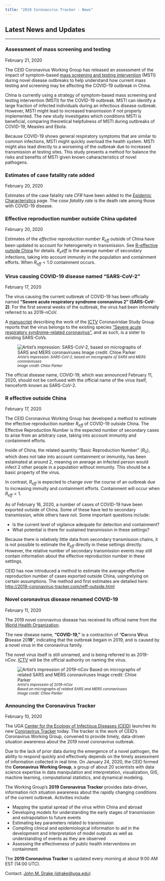 ```yaml
---
title: "2019 Coronavirus Tracker - News"
---
```


## Latest News and Updates
<hr>

<!--NEWS ITEM-->
<div class="news-post">

### Assessment of mass screening and testing {#news-masstesting}
February 21, 2020
<div class="news-item-description">
The CEID Coronavirus Working Group has released an assessment of the impact of symptom-based [mass screening and testing intervention](mass_testing.html) (MSTI) during novel disease outbreaks to help understand how current mass testing and screening may be affecting the COVID-19 outbreak in China.

China is currently using a strategy of symptom-based mass screening and testing intervention (MSTI) for the COVID-19 outbreak. MSTI can identify a large fraction of infected individuals during an infectious disease outbreak. However, MSTI might lead to increased transmission if not properly implemented. The new study investigates which conditions MSTI is beneficial, comparing theoretical helpfulness of MSTI during outbreaks of COVID-19, Measles and Ebola.

Because COVID-19 shows general respiratory symptoms that are similar to common infections, MSTI might quickly overload the health system. MSTI might also lead directly to a worsening of the outbreak due to increased transmission at testing sites. This study presents a method for balance the risks and benefits of MSTI given known caharacteristics of novel pathogens.

</div>
</div>
<!--END NEWS ITEM-->

<!--NEWS ITEM-->
<div class="news-post">

### Estimates of case fatality rate added {#news-cfr}
February 20, 2020
<div class="news-item-description">

Estimates of the case fatality rate $CFR$ have been added to the [Epidemic Characteristics](parameters.html) page. The *case fatality rate* is the death rate among those with COVID-19 disease.

</div>
</div>
<!--END NEWS ITEM-->

<!--NEWS ITEM-->
<div class="news-post">

### Effective reproduction number outside China updated {#news-reff-updated}
February 20, 2020
<div class="news-item-description">

Estimates of the *effective reproduction number* $R_{eff}$ outside of China have been updated to account for heterogeneity in transmission. See [R-effective outside China](reff-outside.html) for details.  $R_e{eff}$ is the average number of secondary infections, taking into account immunity in the population and containment efforts. When $R_{eff} < 1.0$ containment occurs.

</div>
</div>
<!--END NEWS ITEM-->

<!--NEWS ITEM-->
<div class="news-post">

### Virus causing COVID-19 disease named "SARS-CoV-2" {#news-sars-cov-2}
February 17, 2020
<div class="news-item-description">

The virus causing the current outbreak of COVID-19 has been officially named **"Severe acute respiratory syndrome coronavirus 2" (SARS-CoV-2)**. For the first several weeks of the outbreak, the virus had been informally referred to as 2019-nCoV.

A [manuscript](https://www.biorxiv.org/content/10.1101/2020.02.07.937862v1.full.pdf) describing the work of the [ICTV](https://talk.ictvonline.org) Coronaviridae Study Group reports that the virus belongs to the existing species ["Severe acute respiratory syndrome-related coronavirus"](https://talk.ictvonline.org/taxonomy/p/taxonomy-history?taxnode_id=201851868), and as such, is a sister to existing SARS-CoVs.

![<small><em>Artist's impression: SARS-CoV-2, based on micrographs of SARS and MERS coronaviruses<br>Image credit: Chloe Parker</em></small>](images/2019ncov_Parker/Image-4.jpeg)

The official disease name, COVID-19, which was announced February 11, 2020, should not be confused with the official name of the virus itself, henceforth known as SARS-CoV-2.

</div>
</div>
<!--END NEWS ITEM-->

<!--NEWS ITEM-->
<div class="news-post">

### R effective outside China {#news-reff-outside}
February 17, 2020
<div class="news-item-description">

The CEID Coronavirus Working Group has developed a method to estimate the effective reproduction number $R_{eff}$ of COVID-19 outside China.  The Effective Reproduction Number is the expected number of secondary cases to arise from an arbitrary case, taking into account immunity and containment efforts. 

Inside of China, the related quantity "Basic Reproduction Number" ($R_0$), which does not take into account comtainment or immunity, has been estaimated at around 2, meaning on average an infected person would infect 2 other people in a population without immunity. This should be a basic property of the virus.

In contrast, $R_{eff}$ is expected to change over the course of an outbreak due to increasing immuity and containment efforts. Containment will occur when $R_{eff}<1$.

As of February 16, 2020, a number of cases of COVID-19 have been exported outside of China. Some of these have led to secondary transmission, while others have not. Some important questions include:

* Is the current level of vigilance adequate for detection and containment?
* What potential is there for sustained transmission in these settings?

Because there is relatively little data from secondary transmission chains, it is not possible to estimate the $R_{eff}$ directly in these settings directly. However, the relative number of secondary transmission events may still contain information about the effective reproduction number in these settings. 

CEID has now introduced a method to estimate the average effective reproduction number of cases exported outside China, usingrelying on certain assumptions. The method and first estimates are detailed here: <http://2019-coronavirus-tracker.com/reff-outside.html>

</div>
</div>
<!--END NEWS ITEM-->

<!--NEWS ITEM-->
<div class="news-post">

### Novel coronavirus disease renamed COVID-19 {#news-covid-19}
February 11, 2020
<div class="news-item-description">
The 2019 novel coronavirus disease has received its official name from the [World Health Organization](https://www.who.int/). 

The new disease name, **"COVID-19,"** is a contraction of "**Co**rona **Vi**rus **D**isease 20**19**", indicating that the outbreak begain in 2019, and is caused by a novel virus in the coronavirus family. 

The novel virus itself is still unnamed, and is being referred to as 2019-nCov. [ICTV](https://talk.ictvonline.org/) will be the official authority on naming the virus. 

</div>
</div>
<!--END NEWS ITEM-->

<!--NEWS ITEM-->
<div class="news-post">
![<small><em>Artist's impression of 2019-nCov<br>Based on micrographs of related SARS and MERS coronaviruses<br>Image credit: Chloe Parker</em></small>](images/2019ncov_Parker/Image-9.jpeg)

### Announcing the Coronavirus Tracker {#news-announcing-ncov-tracker}
February 10, 2020
<div class="news-item-description">
The UGA [Center for the Ecology of Infectious Diseases (CEID)](http://ceid.uga.edu) launches its new [Coronavirus Tracker](http://2019-coronavirus-tracker.com) today. The tracker is the work of CEID's Coronavirus Working Group, convened to provide timely, data-driven situation awareness about the 2019 novel coronavirus outbreak. 

Due to the lack of prior data during the emergence of a novel pathogen, the ability to respond quickly and effectively depends on the timely assessment of information collected in real time. On January 24, 2020, the CEID formed the **Coronavirus Working Group**, a group of about 20 scientists with data science expertise in data manipulation and interpretation, visualization, GIS, machine learning, computational statistics, and dynamical modeling.

The Working Group's **2019 Coronavirus Tracker** provides data-driven, information rich situation awareness about the rapidly changing conditions of the current outbreak. Activities include:

* Mapping the spatial spread of the virus within China and abroad
* Developing models for understanding the early stages of transmission and extrapolation to future events
* Estimating key parameters related to transmission
* Compiling clinical and epidemiological information to aid in the development and interpretation of model outputs as well as understanding of events as they are observed
* Assessing the effectiveness of public health interventions on containment

The **2019 Coronavirus Tracker** is updated every morning at about 9:00 AM EST (14:00 UTC).

Contact: <a href="mailto:jdrake@uga.edu">John M. Drake (jdrake@uga.edu)</a>

</div>
</div>
<!--END NEWS ITEM-->
